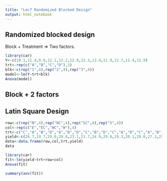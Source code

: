 ```yaml
---
title: "Lec7 Randomized Blocked Design"
output: html_notebook
---
```


## Randomized blocked design
Block + Treatment => Two factors.
```r
library(car)
Y<-c(10.1,11.4,9.9,12.1,12.2,12.9,12.3,13.4,11.9,12.7,11.4,12.9)
trt<-rep(c("A","B","C","D"),3)
blk<-c(rep("1",4),rep("2",4),rep("3",4))
model<-lm(Y~trt+blk)
Anova(model)
```

## Block + 2 factors

## Latin Square Design

```r
row<-c(rep("N",4),rep("NC",4),rep("SC",4),rep("S",4))
col<-rep(c("E","EC","WC","W"),4)
trt<-c("C","A","B","D","A","B","D","C","B","D","C","A","D","C","A","B")
yield<-c(26.7,19.7,29.0,29.8,23.1,21.7,24.9,29.0,29.3,20.1,29.0,27.3,25.1,17.4,28.7,35.1)
data<-data.frame(row,col,trt,yield)
data
```

```r
library(car)
fit<-lm(yield~trt+row+col)
Anova(fit)
```

```r
summary(aov(fit))
```
